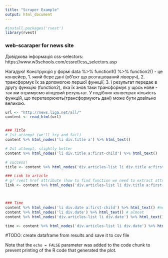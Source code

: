 ```yaml
---
title: "Scraper Example"
output: html_document
---
```


```r

#install.packages('rvest')
library(rvest)
```

### web-scaraper for news site
Довідкова інформація
css-selectors: https://www.w3schools.com/cssref/css_selectors.asp

Нагадую! Конструкція у формі 
data %>% function1() %>% function2() 
- це конвейер, 1. який бере дані (об'єкт що розташований ліворуч),  2. трансформує їх за допомогою першої функції, 3. і результат передає в другу функцію (function2), яка їх знов таки трансформує у щось нове - так ми отримуємо кінцевий результат. У подібних конвеєрах кількість функцій, що перетворюють(трансформують дані) може бути довільно великою.

```r
url <- "http://news.liga.net/all/"
content <- read_html(url)


### Title
# 1st attempt (we'll try and fail)
content %>% html_nodes('li div.title a') %>% html_text()

# 2st attempt, slightly better 
content %>% html_nodes('li div.title a:first-child') %>% html_text()

# success!
title <- content %>% html_nodes('div.articles-list li div.title a:first-child') %>% html_text()

### Link to article
# g! rvest href attribute (how to find function we need to extract attribute of a tag)
link <- content %>% html_nodes('div.articles-list li div.title a:first-child') %>% html_attr('href')



### Time
content %>% html_nodes('li div.date a:first-child') %>% html_text() #nothing
content %>% html_nodes('li div.date') %>% html_text() # almost
content %>% html_nodes('div.articles-list li div.date') %>% html_text() # yep!

time <- content %>% html_nodes('div.articles-list li div.date') %>% html_text() 
```


#TODO: create dataframe from results and save it to csv file





Note that the `echo = FALSE` parameter was added to the code chunk to prevent printing of the R code that generated the plot.
